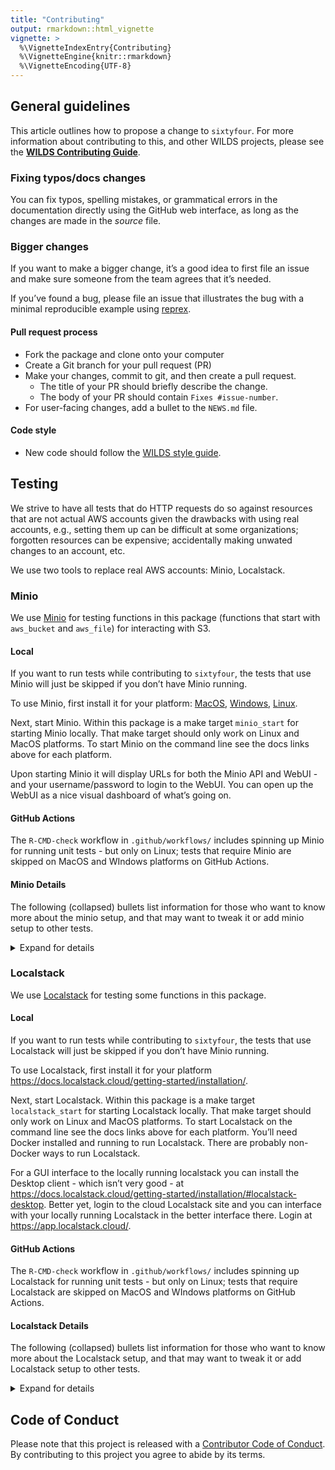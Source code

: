 ```yaml
---
title: "Contributing"
output: rmarkdown::html_vignette
vignette: >
  %\VignetteIndexEntry{Contributing}
  %\VignetteEngine{knitr::rmarkdown}
  %\VignetteEncoding{UTF-8}
---
```



## General guidelines

This article outlines how to propose a change to `sixtyfour`. For more information about contributing to this, and other WILDS projects, please see the [**WILDS Contributing Guide**](https://getwilds.org/guide/).

### Fixing typos/docs changes

You can fix typos, spelling mistakes, or grammatical errors in the documentation directly using the GitHub web interface, as long as the changes are made in the _source_ file.

### Bigger changes

If you want to make a bigger change, it's a good idea to first file an issue and make sure someone from the team agrees that it’s needed.

If you’ve found a bug, please file an issue that illustrates the bug with a minimal
reproducible example using [reprex](https://www.tidyverse.org/help/#reprex).

#### Pull request process

* Fork the package and clone onto your computer
* Create a Git branch for your pull request (PR)
* Make your changes, commit to git, and then create a pull request.
  * The title of your PR should briefly describe the change.
  * The body of your PR should contain `Fixes #issue-number`.
* For user-facing changes, add a bullet to the `NEWS.md` file.

#### Code style

* New code should follow the [WILDS style guide](https://getwilds.org/guide/style.html).

## Testing

We strive to have all tests that do HTTP requests do so against resources that are not actual AWS accounts given the drawbacks with using real accounts, e.g., setting them up can be difficult at some organizations; forgotten resources can be expensive; accidentally making unwated changes to an account, etc.

We use two tools to replace real AWS accounts: Minio, Localstack.

### Minio

We use [Minio][] for testing functions in this package (functions that start with `aws_bucket` and `aws_file`) for interacting with S3.

#### Local

If you want to run tests while contributing to `sixtyfour`, the tests that use Minio will just be skipped if you don't have Minio running.

To use Minio, first install it for your platform: [MacOS](https://min.io/docs/minio/macos/index.html), [Windows](https://min.io/docs/minio/windows/index.html), [Linux](https://min.io/docs/minio/linux/index.html).

Next, start Minio. Within this package is a make target `minio_start` for starting Minio locally. That make target should only work on Linux and MacOS platforms. To start Minio on the command line see the docs links above for each platform.

Upon starting Minio it will display URLs for both the Minio API and WebUI - and your username/password to login to the WebUI. You can open up the WebUI as a nice visual dashboard of what's going on.

#### GitHub Actions

The `R-CMD-check` workflow in `.github/workflows/` includes spinning up Minio for running unit tests - but only on Linux; tests that require Minio are skipped on MacOS and WIndows platforms on GitHub Actions.

#### Minio Details

The following (collapsed) bullets list information for those who want to know more about the minio setup, and that may want to tweak it or add minio setup to other tests.

<details><summary>Expand for details</summary>

- `tests/testthat/helper-minio.R` has helper functions for Minio. `bucket_delete` and `buckets_empty` make it easier to do cleanup in tests. The `minio_available` function is to be used inside `skip_if_not` to skip the tests in the file if Minio is not available, like: `skip_if_not(minio_available(), "Minio Not Available")`
- At the top of any file that uses Minio, setup the interfaces to Minio like:

```r
Sys.setenv(AWS_PROFILE = "minio")
buckets_empty() # empty buckets so we're starting from an empty slate
```

- And unset at the bottom of the file to cleanup:

```r
buckets_empty() # empty buckets
Sys.unsetenv("AWS_PROFILE")
```

Internally we grab client objects for `paws` and `s3fs` as needed and use `AWS_PROFILE` env var to toggle on/off using Minio.

</details>

### Localstack

We use [Localstack][ls] for testing some functions in this package.

#### Local

If you want to run tests while contributing to `sixtyfour`, the tests that use Localstack will just be skipped if you don't have Minio running.

To use Localstack, first install it for your platform <https://docs.localstack.cloud/getting-started/installation/>.

Next, start Localstack. Within this package is a make target `localstack_start` for starting Localstack locally. That make target should only work on Linux and MacOS platforms. To start Localstack on the command line see the docs links above for each platform. You'll need Docker installed and running to run Localstack. There are probably non-Docker ways to run Localstack.

For a GUI interface to the locally running localstack you can install the Desktop client - which isn't very good - at <https://docs.localstack.cloud/getting-started/installation/#localstack-desktop>. Better yet, login to the cloud Localstack site and you can interface with your locally running Localstack in the better interface there. Login at <https://app.localstack.cloud/>.

#### GitHub Actions

The `R-CMD-check` workflow in `.github/workflows/` includes spinning up Localstack for running unit tests - but only on Linux; tests that require Localstack are skipped on MacOS and WIndows platforms on GitHub Actions.

#### Localstack Details

The following (collapsed) bullets list information for those who want to know more about the Localstack setup, and that may want to tweak it or add Localstack setup to other tests.

<details><summary>Expand for details</summary>

- `tests/testthat/helper-localstack.R` has helper functions for Localstack. The `localstack_available` function is to be used inside `skip_if_not` to skip the tests in the file if Localstack is not available, like: `skip_if_not(localstack_available(), "Localstack Not Available")`
- At the top of any file that uses Localstack, setup the interfaces to Localstack like:

```r
Sys.setenv(AWS_PROFILE = "localstack")
```

- And unset at the bottom of the file to cleanup:

```r
Sys.unsetenv("AWS_PROFILE")
```

Internally we grab client objects for `paws` and `s3fs` as needed and use `AWS_PROFILE` env var to toggle on/off using Localstack.

</details>


## Code of Conduct

Please note that this project is released with a
[Contributor Code of Conduct](CODE_OF_CONDUCT.md). By contributing to this
project you agree to abide by its terms.

[Minio]: https://min.io/
[ls]: https://www.localstack.cloud/
